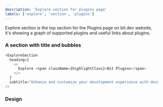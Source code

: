 ```yaml
---
description: 'Explore section for plugins page'
labels: ['explore', 'section', 'plugins']
---
```



Explore section is the top section for the Plugins page on bit.dev website, it's showing a graph of supported plugins and useful links about plugins.

### A section with title and bubbles

```js live
<ExploreSection
  heading={
    <>
      Explore <span className={highlightClass}>Bit Plugins</span>
    </>
  }
  subtitle="Enhance and customize your development experience with dozens of official and community Plugins."
/>
```

### Design

<FigmaEmbed src="https://www.figma.com/embed?embed_host=share&url=https%3A%2F%2Fwww.figma.com%2Ffile%2FesIa0ZGLe0bMyUmCX9bdV6%2FPlugins%3Fnode-id%3D104%253A4664" />
